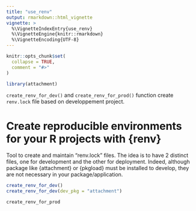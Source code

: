 ```yaml
---
title: "use_renv"
output: rmarkdown::html_vignette
vignette: >
  %\VignetteIndexEntry{use_renv}
  %\VignetteEngine{knitr::rmarkdown}
  %\VignetteEncoding{UTF-8}
---
```


```r
knitr::opts_chunk$set(
  collapse = TRUE,
  comment = "#>"
)
```

```r
library(attachment)
```

`create_renv_for_dev()` and `create_renv_for_prod()` function create `renv.lock` file based on developpement project.

# Create reproducible environments for your R projects with {renv}

Tool to create and maintain "renv.lock" files.
The idea is to have 2 distinct files, one for development and the other for deployment.
Indeed, although package like {attachment} or {pkgload} must be installed to develop, they are not necessary in your package/application.

```r
create_renv_for_dev()
create_renv_for_dev(dev_pkg = "attachment")
```

```r
create_renv_for_prod
```


